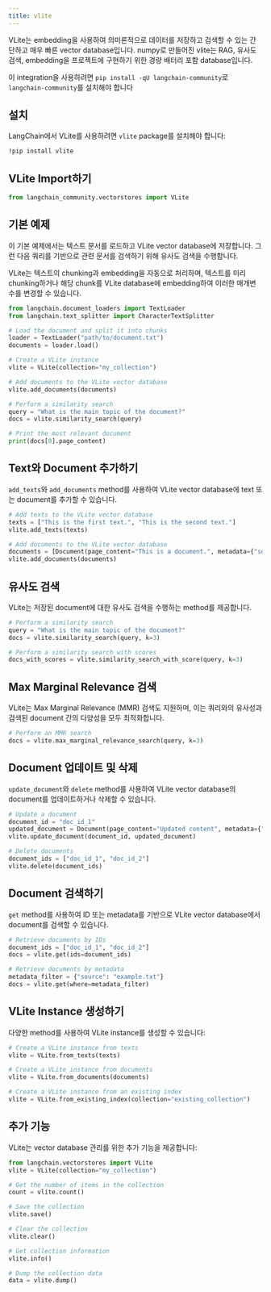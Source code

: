 ```yaml
---
title: vlite
---
```


VLite는 embedding을 사용하여 의미론적으로 데이터를 저장하고 검색할 수 있는 간단하고 매우 빠른 vector database입니다. numpy로 만들어진 vlite는 RAG, 유사도 검색, embedding을 프로젝트에 구현하기 위한 경량 배터리 포함 database입니다.

이 integration을 사용하려면 `pip install -qU langchain-community`로 `langchain-community`를 설치해야 합니다

## 설치

LangChain에서 VLite를 사용하려면 `vlite` package를 설치해야 합니다:

```bash
!pip install vlite
```

## VLite Import하기

```python
from langchain_community.vectorstores import VLite
```

## 기본 예제

이 기본 예제에서는 텍스트 문서를 로드하고 VLite vector database에 저장합니다. 그런 다음 쿼리를 기반으로 관련 문서를 검색하기 위해 유사도 검색을 수행합니다.

VLite는 텍스트의 chunking과 embedding을 자동으로 처리하며, 텍스트를 미리 chunking하거나 해당 chunk를 VLite database에 embedding하여 이러한 매개변수를 변경할 수 있습니다.

```python
from langchain.document_loaders import TextLoader
from langchain.text_splitter import CharacterTextSplitter

# Load the document and split it into chunks
loader = TextLoader("path/to/document.txt")
documents = loader.load()

# Create a VLite instance
vlite = VLite(collection="my_collection")

# Add documents to the VLite vector database
vlite.add_documents(documents)

# Perform a similarity search
query = "What is the main topic of the document?"
docs = vlite.similarity_search(query)

# Print the most relevant document
print(docs[0].page_content)
```

## Text와 Document 추가하기

`add_texts`와 `add_documents` method를 사용하여 VLite vector database에 text 또는 document를 추가할 수 있습니다.

```python
# Add texts to the VLite vector database
texts = ["This is the first text.", "This is the second text."]
vlite.add_texts(texts)

# Add documents to the VLite vector database
documents = [Document(page_content="This is a document.", metadata={"source": "example.txt"})]
vlite.add_documents(documents)
```

## 유사도 검색

VLite는 저장된 document에 대한 유사도 검색을 수행하는 method를 제공합니다.

```python
# Perform a similarity search
query = "What is the main topic of the document?"
docs = vlite.similarity_search(query, k=3)

# Perform a similarity search with scores
docs_with_scores = vlite.similarity_search_with_score(query, k=3)
```

## Max Marginal Relevance 검색

VLite는 Max Marginal Relevance (MMR) 검색도 지원하며, 이는 쿼리와의 유사성과 검색된 document 간의 다양성을 모두 최적화합니다.

```python
# Perform an MMR search
docs = vlite.max_marginal_relevance_search(query, k=3)
```

## Document 업데이트 및 삭제

`update_document`와 `delete` method를 사용하여 VLite vector database의 document를 업데이트하거나 삭제할 수 있습니다.

```python
# Update a document
document_id = "doc_id_1"
updated_document = Document(page_content="Updated content", metadata={"source": "updated.txt"})
vlite.update_document(document_id, updated_document)

# Delete documents
document_ids = ["doc_id_1", "doc_id_2"]
vlite.delete(document_ids)
```

## Document 검색하기

`get` method를 사용하여 ID 또는 metadata를 기반으로 VLite vector database에서 document를 검색할 수 있습니다.

```python
# Retrieve documents by IDs
document_ids = ["doc_id_1", "doc_id_2"]
docs = vlite.get(ids=document_ids)

# Retrieve documents by metadata
metadata_filter = {"source": "example.txt"}
docs = vlite.get(where=metadata_filter)
```

## VLite Instance 생성하기

다양한 method를 사용하여 VLite instance를 생성할 수 있습니다:

```python
# Create a VLite instance from texts
vlite = VLite.from_texts(texts)

# Create a VLite instance from documents
vlite = VLite.from_documents(documents)

# Create a VLite instance from an existing index
vlite = VLite.from_existing_index(collection="existing_collection")
```

## 추가 기능

VLite는 vector database 관리를 위한 추가 기능을 제공합니다:

```python
from langchain.vectorstores import VLite
vlite = VLite(collection="my_collection")

# Get the number of items in the collection
count = vlite.count()

# Save the collection
vlite.save()

# Clear the collection
vlite.clear()

# Get collection information
vlite.info()

# Dump the collection data
data = vlite.dump()
```